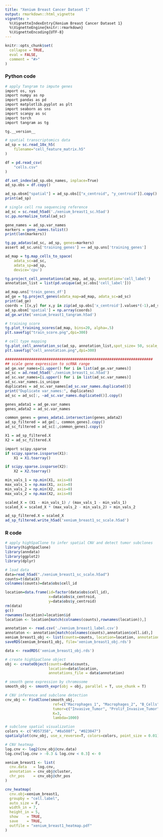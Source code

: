 ```yaml
---
title: "Xenium Breast Cancer Dataset 1"
output: rmarkdown::html_vignette
vignette: >
  %\VignetteIndexEntry{Xenium Breast Cancer Dataset 1}
  %\VignetteEngine{knitr::rmarkdown}
  %\VignetteEncoding{UTF-8}
---
```


```r
knitr::opts_chunk$set(
  collapse = TRUE,
  eval = FALSE,
  comment = "#>"
)
```

### Python code

```r
# apply Tangram to impute genes
import os, sys
import numpy as np
import pandas as pd
import matplotlib.pyplot as plt
import seaborn as sns
import scanpy as sc
import torch
import tangram as tg

tg.__version__

# spatial transcriptomics data
ad_sp = sc.read_10x_h5(
    filename="cell_feature_matrix.h5"
)

df = pd.read_csv(
    "cells.csv"
)

df.set_index(ad_sp.obs_names, inplace=True)
ad_sp.obs = df.copy()

ad_sp.obsm["spatial"] = ad_sp.obs[["x_centroid", "y_centroid"]].copy().to_numpy()
print(ad_sp)

# single cell rna sequencing reference
ad_sc = sc.read_h5ad('./xenium_breast1_sc.h5ad')
sc.pp.normalize_total(ad_sc)

gene_names = ad_sp.var_names
markers = gene_names.tolist()
print(len(markers))

tg.pp_adatas(ad_sc, ad_sp, genes=markers)
assert ad_sc.uns['training_genes'] == ad_sp.uns['training_genes']

ad_map = tg.map_cells_to_space(
    adata_sc=ad_sc,
    adata_sp=ad_sp,
    device='cpu')

tg.project_cell_annotations(ad_map, ad_sp, annotation='cell_label')
annotation_list = list(pd.unique(ad_sc.obs['cell_label']))

ad_map.uns['train_genes_df']
ad_ge = tg.project_genes(adata_map=ad_map, adata_sc=ad_sc)
print(ad_ge)
coords = [[x,y] for x,y in zip(ad_sp.obs['x_centroid'].values*(-1),ad_sp.obs['y_centroid'].values*(-1))]
ad_sp.obsm['spatial'] = np.array(coords)
ad_ge.write('xenium_breast1_tangram.h5ad')

# training score
tg.plot_training_scores(ad_map, bins=20, alpha=.5)
plt.savefig("train_score.png",dpi=300)

# cell type mapping
tg.plot_cell_annotation_sc(ad_sp, annotation_list,spot_size= 50, scale_factor=0.1, perc=0.001)
plt.savefig("cell_annotation.png",dpi=300)

####################################################################
## scale gene expression to scRNA range
ad_ge.var_names=[i.upper() for i in list(ad_ge.var_names)]
ad_sc = ad.read_h5ad('./xenium_breast1_sc.h5ad')
ad_sc.var_names=[i.upper() for i in list(ad_sc.var_names)]
ad_sc.var_names.is_unique
duplicates = ad_sc.var_names[ad_sc.var_names.duplicated()]
print("Duplicate var_names:", duplicates)
ad_sc = ad_sc[:, ~ad_sc.var_names.duplicated()].copy()

genes_adata1 = ad_ge.var_names
genes_adata2 = ad_sc.var_names

common_genes = genes_adata1.intersection(genes_adata2)
ad_sp_filtered = ad_ge[:, common_genes].copy()
ad_sc_filtered = ad_sc[:,common_genes].copy()

X1 = ad_sp_filtered.X
X2 = ad_sc_filtered.X

import scipy.sparse
if scipy.sparse.issparse(X1):
    X1 = X1.toarray()

if scipy.sparse.issparse(X2):
    X2 = X2.toarray()

min_vals_1 = np.min(X1, axis=0)
max_vals_1 = np.max(X1, axis=0)
min_vals_2 = np.min(X2, axis=0)
max_vals_2 = np.max(X2, axis=0)

scaled_X = (X1 - min_vals_1) / (max_vals_1 - min_vals_1)
scaled_X = scaled_X * (max_vals_2 - min_vals_2) + min_vals_2

ad_sp_filtered.X = scaled_X
ad_sp_filtered.write_h5ad('xenium_breast1_sc_scale.h5ad')

```

### R code

```r
# apply highSpaClone to infer spatial CNV and detect tumor subclones
library(highSpaClone)
library(anndata)
library(ggplot2)
library(dplyr)

# load data
data=read_h5ad("./xenium_breast1_sc_scale.h5ad")
counts=t(data$X)
colnames(counts)=data$obs$cell_id

location=data.frame(id=factor(data$obs$cell_id),
                    x=data$obs$x_centroid,
                    y=data$obs$y_centroid)
rm(data)
gc()
rownames(location)=location$id
location <- location[match(colnames(counts),rownames(location)),]

annotation <- read.csv('./xenium_breast1_label.csv')
annotaton <- annotation[match(colnames(counts),annotation$cell.id),]
xenium_breast1_obj <- list(counts=counts, location=location, annotation=annotation)
saveRDS(xenium_breast1_obj, file='xenium_breast1_obj.rds')

data <- readRDS('xenium_breast1_obj.rds')

# create highSpaClone object
obj <- createObject(counts=data$counts,
                    location=data$location,
                    annotations_file = data$annotation)

# smooth gene expression by chromosome
smooth_obj <- smooth_expr(obj = obj, parallel = T, use_chunk = T)

# CNV inference and subclone detection
cnv_obj <- FindClone(smooth_obj,
                      ref=c("Macrophages_1", "Macrophages_2", "B_Cells", "CD8+_T_Cells", "CD4+_T_Cells"),
                      tumor=c("Invasive_Tumor", "Prolif_Invasive_Tumor", "DCIS_1", "DCIS_2"),
                      K=3,
                      lambda=1000)

# subclone spatial visualization
colors <- c("#D57358", "#8a508f", "#023047")
spatialplot(cnv_obj, use_x_reverse=T, colors=colors, point_size = 0.01)

# CNV heatmap
log.cnv <- log2(cnv_obj@cnv.data)
log.cnv[log.cnv > -0.3 & log.cnv < 0.3] <- 0

xenium_breast1 <- list(
  cnv.data   = log.cnv,
  annotation = cnv_obj@cluster,
  chr_pos    = cnv_obj@chr_pos
)

cnv_heatmap(
  cnv.obj=xenium_breast1,
  groupby = "cell.label",
  auto_size = F,
  width_in = 7,
  height_in = 5,
  show    = TRUE,       
  save    = TRUE,         
  outfile = "xenium_breast1_heatmap.pdf" 
)

```
